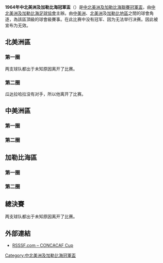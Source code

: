 {{Multiple issues|
{{Unreferenced|time=2021-02-03T16:57:13+00:00}}
{{Rough translation|time=2021-02-19T00:25:21+00:00}}
}}
{{Infobox 國際足球賽事賽季
| tourney_name   = 中北美洲及加勒比海冠軍盃
| year           = 1964
| other_titles   = 1964 CONCACAF Champions' Cup
| image          = 
| size           = 
| caption        = 
| dates          = 1964年9月20日–12月15日
| num_teams      = 11 隊
| associations   = 10
| champion_other = 
| count          = 
| second_other   = 
| matches        = 13
| goals          = 41
| attendance     = 
| top_scorer     = 
| player         = 
| prevseason     = [[1963年中北美洲及加勒比海冠軍盃|1963]]
| nextseason     = [[1965年中北美洲及加勒比海冠軍盃|1965]]
}}

'''1964年中北美洲及加勒比海冠軍盃'''（{{lang-en|'''1964 CONCACAF Champions' Cup'''}}）是[[中北美洲及加勒比海聯賽冠軍盃|中北美洲及加勒比海聯賽冠軍盃]]，由[[中北美洲及加勒比海足球協會|中北美洲及加勒比海足球協會]]主辦。由[[中美洲|中美洲]]、[[北美洲|北美洲]]及[[加勒比地區|加勒比地區]]之間的球會角逐，為該區頂級的球會級賽事。在此比赛中没有冠军、因为无法举行决赛。因此被宣布为无效。

==北美洲區==
===第一圈===
{{TwoLegStart}}
{{TwoLegResult|[[阿美利加足球俱樂部_(墨西哥)|阿美利加]]|MEX| w/o |[[費城烏克蘭人|烏克蘭國民]]|USA| |}}
{{end}}

两支球队都出于未知原因离开了比赛。

===第二圈===
{{TwoLegStart}}
{{TwoLegResult|[[瓜達拉哈拉體育會|瓜達拉哈拉]]|MEX| w/o |第一圈勝方|| |}}
{{end}}

瓜达拉哈拉没有对手，所以他离开了比赛。

==中美洲區==
===第一圈===
{{football box collapsible
| date       = 1964年9月20日
| time       = 
| team1      = [[阿古拿體育會|阿古拿]] {{flagicon|SLV}}
| score      = 1–2
| report     = 
| team2      = {{flagicon|GUA}} [[市政體育會|市政體育會]]
| goals1     = 
| goals2     = 
| location   = [[聖米格爾_(薩爾瓦多)|聖米格爾]], [[萨尔瓦多|萨尔瓦多]]
| stadium    = 
| attendance = 
| referee    = 
| nobars     = Y
}}
{{football box collapsible
| date           = 1964年9月27日
| time           = 
| team1          = [[市政體育會|市政體育會]] {{flagicon|GUA}}
| score          = 1–2
| report         = 
| team2          = {{flagicon|SLV}} [[阿古拿體育會|阿古拿]]
| goals1         = 
| goals2         = 
| location       = [[危地马拉市|危地马拉市]], [[危地马拉|危地马拉]]
| stadium        = 
| attendance     = 
| referee        = 
| nobars         = Y
}}
{{football box collapsible
| date           = 1964年10月11日
| time           = 
| team1          = [[市政體育會|市政體育會]] {{flagicon|GUA}}
| score          = 2–1
| aggregatescore = 5–4
| report         = 
| team2          = {{flagicon|SLV}} [[阿古拿體育會|阿古拿]]
| goals1         = 
| goals2         = 
| location       = [[危地马拉市|危地马拉市]], [[危地马拉|危地马拉]]
| stadium        = 
| attendance     = 
| referee        = 
| nobars         = Y
}}

{{football box collapsible
| date       = 1964年9月26日
| time       = 
| team1      = [[奧林比亞體育會|奧林比亞]] {{flagicon|HON}}
| score      = 0–2
| report     = 
| team2      = {{flagicon|CRC}} [[烏拉圭科羅納多體育會|烏拉圭科羅納多]]
| goals1     = 
| goals2     = 
| location   = [[特古西加尔巴|特古西加尔巴]], [[洪都拉斯|洪都拉斯]]
| stadium    = 
| attendance = 
| referee    = 
| nobars     = Y
}}
{{football box collapsible
| date           = 1964年9月27日
| time           = 
| team1          = [[烏拉圭科羅納多體育會|烏拉圭科羅納多]] {{flagicon|CRC}}
| score          = 2–1
| aggregatescore = 4–1
| report         = 
| team2          = {{flagicon|HON}} [[奧林比亞體育會|奧林比亞]]
| goals1         = 
| goals2         = 
| location       = [[特古西加尔巴|特古西加尔巴]], [[洪都拉斯|洪都拉斯]]
| stadium        = 
| attendance     = 
| referee        = 
| nobars         = Y
}}

===第二圈===
{{football box collapsible
| date       = 1964年11月1日
| time       = 
| round      = 
| team1      = [[市政體育會|市政體育會]] {{flagicon|GUA}}
| score      = 1–3
| report     = 
| team2      = {{flagicon|CRC}} [[烏拉圭科羅納多體育會|烏拉圭科羅納多]]
| goals1     = 
| goals2     = 
| location   = [[馬薩特南戈|馬薩特南戈]], [[危地马拉|危地马拉]]
| stadium    = 
| attendance = 
| referee    = 
| nobars     = Y
}}

==加勒比海區==
===第一圈===
{{football box collapsible
| date       = 1964年9月24日
| time       = 
| team1      = [[楓樹足球俱樂部|楓樹]] {{flagicon|TRI}}
| score      = 4–1
| report     = 
| team2      = {{flagicon|Dutch Guiana}} [[里奧維克多體育會|里奧維克多]]
| goals1     = 
| goals2     = 
| location   = 
| stadium    = [[西班牙港|西班牙港]], [[千里達及托巴哥|千里達及托巴哥]]
| attendance = 
| referee    = 
| nobars     = Y
}}
{{football box collapsible
| date       = 1964年10月1日
| time       = 
| team1      = [[里奧維克多體育會|里奧維克多]] {{flagicon|Dutch Guiana}}
| score      = 4–0
| aggregatescore = 5–4
| report     = 
| team2      = {{flagicon|TRI}} [[楓樹足球俱樂部|楓樹]]
| goals1     = 
| goals2     = 
| location   = 
| stadium    = [[帕拉马里博|帕拉马里博]], [[蘇利南|蘇利南]]
| attendance = 
| referee    = 
| nobars     = Y
}}

{{football box collapsible
| date       = 1964年10月8日
| time       = 
| team1      = [[黑鷹競技俱樂部|黑鷹]] {{flagicon|HAI|1964}}
| score      = 4–1
| report     = 
| team2      = {{flagicon|ANT}} [[雲登體育會|雲登]]
| goals1     = 
| goals2     = 
| location   = 
| stadium    = [[太子港|太子港]], [[海地|海地]]
| attendance = 
| referee    = 
| nobars     = Y
}}
{{football box collapsible
| date       = 1964年10月10日
| time       = 
| team1      = [[雲登體育會|雲登]] {{flagicon|ANT}}
| score      = 2–2
| aggregatescore = 3–6
| report     = 
| team2      = {{flagicon|HAI|1964}} [[黑鷹競技俱樂部|黑鷹]]
| goals1     = 
| goals2     = 
| location   = 
| stadium    = [[太子港|太子港]], [[海地|海地]]
| attendance = 
| referee    = 
| nobars     = Y
}}

===第二圈===
{{football box collapsible
| date       = 1964年12月1日
| time       = 
| team1      = [[里奧維克多體育會|里奧維克多]] {{flagicon|Dutch Guiana}}
| score      = 2–1
| report     = 
| team2      = {{flagicon|HAI|1964}} [[黑鷹競技俱樂部|黑鷹]]
| goals1     = 
| goals2     = 
| location   = 
| stadium    = 
| attendance = 
| referee    = 
| nobars     = Y
}}
{{football box collapsible
| date       = 1964年12月15日
| time       = 
| team1      = [[黑鷹競技俱樂部|黑鷹]] {{flagicon|HAI|1964}}
| score      = 1–1
| aggregatescore = 2–3
| report     = 
| team2      = {{flagicon|Dutch Guiana}} [[里奧維克多體育會|里奧維克多]]
| goals1     = 
| goals2     = 
| location   = 
| stadium    = 
| attendance = 
| referee    = 
| nobars     = Y
}}

==總決賽==
{{TwoLegStart}}
{{TwoLegResult|[[里奧維克多體育會|里奧維克多]]|Dutch Guiana| w/o |[[烏拉圭科羅納多體育會|烏拉圭科羅納多]]|CRC| |}}
{{end}}

两支球队都出于未知原因离开了比赛。

==外部連結==
* [http://www.rsssf.com/tablesc/ca1.html RSSSF.com – CONCACAF Cup] {{Wayback|url=http://www.rsssf.com/tablesc/ca1.html |date=20160112090854 }}

{{中北美洲及加勒比海聯賽冠軍盃球季}}

[[Category:中北美洲及加勒比海冠軍盃|Category:中北美洲及加勒比海冠軍盃]]